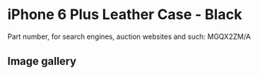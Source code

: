 
# iPhone 6 Plus Leather Case - Black

Part number, for search engines, auction websites and such: MGQX2ZM/A

## Image gallery

<div style={{ width: "768px" }}>
  <GalleryComponent
    images={[
      {
        original: "/everysource/MGQX2.png",
        thumbnail: "/everypreview/MGQX2.png",
      },
      {
        original: "/everysource/MGQX2_AV1_GOLD.png",
        thumbnail: "/everypreview/MGQX2_AV1_GOLD.png",
      },
      {
        original: "/everysource/MGQX2_AV1_SILVER.png",
        thumbnail: "/everypreview/MGQX2_AV1_SILVER.png",
      },
      {
        original: "/everysource/MGQX2_AV1_SPACE_GRAY.png",
        thumbnail: "/everypreview/MGQX2_AV1_SPACE_GRAY.png",
      },
      {
        original: "/everysource/MGQX2_AV2.png",
        thumbnail: "/everypreview/MGQX2_AV2.png",
      },
      {
        original: "/everysource/MGQX2_AV3.png",
        thumbnail: "/everypreview/MGQX2_AV3.png",
      },
      {
        original: "/everysource/MGQX2_AV4.png",
        thumbnail: "/everypreview/MGQX2_AV4.png",
      },
      {
        original: "/everysource/MGQX2_AV5.png",
        thumbnail: "/everypreview/MGQX2_AV5.png",
      }
    ]}
  />
</div>